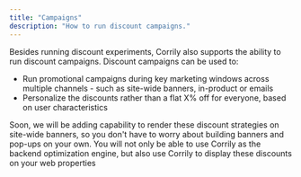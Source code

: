 ```yaml
---
title: "Campaigns"
description: "How to run discount campaigns."
---
```


Besides running discount experiments, Corrily also supports the ability to run discount campaigns. Discount campaigns can
be used to:

* Run promotional campaigns during key marketing windows across multiple channels - such as site-wide banners, in-product
or emails
* Personalize the discounts rather than a flat X% off for everyone, based on user characteristics

Soon, we will be adding capability to render these discount strategies on site-wide banners, so you don't have to worry about building
banners and pop-ups on your own. You will not only be able to use Corrily as the backend optimization engine, but also use Corrily
to display these discounts on your web properties


